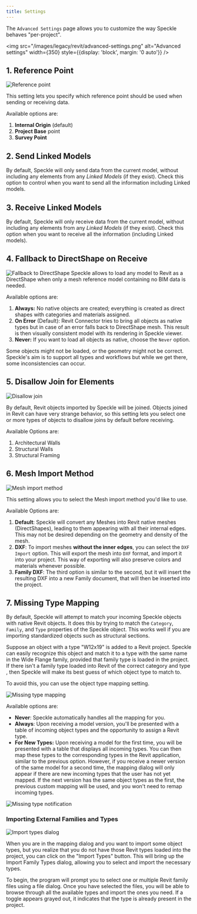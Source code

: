 ```yaml
---
title: Settings
---
```



<LegacyWarning connector="Revit" /> 
<LegacyVersions app="AutodeskRevit" versions="2020, 2021, 2022, 2023 and 2024" />

The `Advanced Settings` page allows you to customize the way Speckle behaves "per-project".

<img src="/images/legacy/revit/advanced-settings.png" alt="Advanced settings" width={350} style={{display: 'block', margin: '0 auto'}} />

## 1. Reference Point

<img src="/images/legacy/revit/setting-reference-point.png" alt="Reference point" width={350} />

This setting lets you specify which reference point should be used when sending or receiving data.

Available options are:

1. <b>Internal Origin</b> (default)
2. <b>Project Base</b> point
3. <b>Survey Point</b>

## 2. Send Linked Models

By default, Speckle will only send data from the current model, without including any elements from any <i>Linked Models</i> (if they exist). Check this option to control when you want to send all the information including Linked models.

## 3. Receive Linked Models

By default, Speckle will only receive data from the current model, without including any elements from any <i>Linked Models</i> (if they exist). Check this option when you want to receive all the information (including Linked models).

## 4. Fallback to DirectShape on Receive

<img src="/images/legacy/revit/setting-fallback-directshape.png" alt="Fallback to DirectShape" width={350} />
Speckle allows to load any model to Revit as a DirectShape when only a mesh reference model containing no BIM data is needed.

Available options are:

1. <b>Always:</b> No native objects are created; everything is created as direct shapes with categories and materials assigned.
2. <b>On Error</b> (Default): Revit Connector tries to bring all objects as native types but in case of an error falls back to DirectShape mesh. This result is then visually consistent model with its rendering in Speckle viewer.
3. <b>Never:</b> If you want to load all objects as native, choose the `Never` option.

<Callout type="warning">
  Some objects might not be loaded, or the geometry might not be correct. Speckle's aim is to support all types and workflows but while we get there, some inconsistencies can occur.
</Callout>

## 5. Disallow Join for Elements

<img src="/images/legacy/revit/setting-disallow-join.png" alt="Disallow join" width={350} />

By default, Revit objects imported by Speckle will be joined. Objects joined in Revit can have very strange behavior, so this setting lets you select one or more types of objects to disallow joins by default before receiving.

Available Options are:

1. Architectural Walls
2. Structural Walls
3. Structural Framing

## 6. Mesh Import Method

<img src="/images/legacy/revit/setting-mesh-import.png" alt="Mesh import method" width={350} />

This setting allows you to select the Mesh import method you'd like to use.

Available Options are:

1. <b>Default</b>: Speckle will convert any Meshes into Revit native meshes (DirectShapes), leading to them appearing with all their internal edges. This may not be desired depending on the geometry and density of the mesh.
2. <b>DXF</b>: To import meshes <b>without the inner edges</b>, you can select the `DXF Import` option. This will export the mesh into `DXF` format, and import it into your project. This way of exporting will also preserve colors and materials whenever possible.
3. <b>Family DXF</b>: The third option is similar to the second, but it will insert the resulting DXF into a new Family document, that will then be inserted into the project.

## 7. Missing Type Mapping

By default, Speckle will attempt to match your incoming Speckle objects with native Revit objects. It does this by trying to match the `Category`, `Family`, and `Type` properties of the Speckle object. This works well if you are importing standardized objects such as structural sections.

Suppose an object with a type "W12x19" is added to a Revit project. Speckle can easily recognize this object and match it to a type with the same name in the Wide Flange family, provided that family type is loaded in the project. If there isn't a family type loaded into Revit of the correct category and type , then Speckle will make its best guess of which object type to match to.

To avoid this, you can use the object type mapping setting.

<img src="/images/legacy/revit/setting-missing-type.png" alt="Missing type mapping" width={350} />

Available options are:

- <b>Never</b>: Speckle automatically handles all the mapping for you.
- <b>Always</b>: Upon receiving a model version, you'll be presented with a table of incoming object types and the opportunity to assign a Revit type.
- <b>For New Types:</b> Upon receiving a model for the first time, you will be presented with a table that displays all incoming types. You can then map these types to the corresponding types in the Revit application, similar to the previous option. However, if you receive a newer version of the same model for a second time, the mapping dialog will only appear if there are new incoming types that the user has not yet mapped.
  If the next version has the same object types as the first, the previous custom mapping will be used, and you won't need to remap incoming types.

<img src="/images/legacy/revit/missing-type-notification.png" alt="Missing type notification" width={350} />

### Importing External Families and Types

<img src="/images/legacy/revit/import-types-dialog.png" alt="Import types dialog" />

When you are in the mapping dialog and you want to import some object types, but you realize that you do not have those Revit types loaded into the project, you can click on the "Import Types" button. This will bring up the Import Family Types dialog, allowing you to select and import the necessary types.

To begin, the program will prompt you to select one or multiple Revit family files using a file dialog. Once you have selected the files, you will be able to browse through all the available types and import the ones you need. If a toggle appears grayed out, it indicates that the type is already present in the project.
